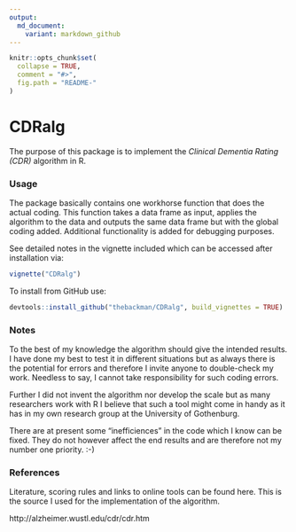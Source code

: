 ```yaml
---
output:
  md_document:
    variant: markdown_github
---
```


<!-- README.md is generated from README.Rmd. Please edit that file -->

```r
knitr::opts_chunk$set(
  collapse = TRUE,
  comment = "#>",
  fig.path = "README-"
)
```

# CDRalg

The purpose of this package is to implement the *Clinical Dementia Rating (CDR)* 
algorithm in R.

### Usage

The package basically contains one workhorse function that does the actual
coding. This function takes a data frame as input, applies the algorithm to the
data and outputs the same data frame but with the global coding added. Additional
functionality is added for debugging purposes.

See detailed notes in the vignette included which can be accessed after
installation via:

```r
vignette("CDRalg")
```

To install from GitHub use:

```r
devtools::install_github("thebackman/CDRalg", build_vignettes = TRUE)
```

### Notes

To the best of my knowledge the algorithm should give the intended results. I
have done my best to test it in different situations but as always there is
the potential for errors and therefore I invite anyone to double-check my
work. Needless to say, I cannot take responsibility for such coding errors.

Further I did not invent the algorithm nor develop the scale but as many researchers
work with R I believe that such a tool might come in handy as it has in my own research
group at the University of Gothenburg.

There are at present some "inefficiences" in the code which I know can be fixed.
They do not however affect the end results and are therefore not my number one
priority. :-)

### References

Literature, scoring rules and links to online tools can be found here. This is
the source I used for the implementation of the algorithm.

http://alzheimer.wustl.edu/cdr/cdr.htm
